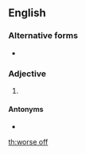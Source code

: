 {{also|worse-off}}
==English==

===Alternative forms===
* {{l|en|worse-off}}

===Adjective===
{{head|en|adjective}}

# {{en-comparative of|badly off}}

====Antonyms====
* {{l|en|better off}}

[[th:worse off]]